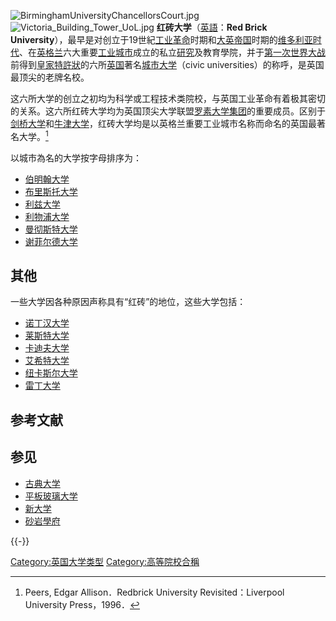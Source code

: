 {{noteTA
|G1=UK Places
}}
{{Expand language|1=en|time=2020-10-01T11:18:34+00:00}}
[[File:BirminghamUniversityChancellorsCourt.jpg|thumb]]
[[File:Victoria_Building_Tower_UoL.jpg|right]]
'''红砖大学'''（[[英語|英語]]：'''Red Brick University'''），最早是对创立于19世紀[[工业革命|工业革命]]时期和[[大英帝国|大英帝国]]时期的[[维多利亚时代|维多利亚时代]]、在[[英格兰|英格兰]]六大重要[[工业|工业]][[城市|城市]]成立的私立[[研究|研究]]及教育學院，并于[[第一次世界大战|第一次世界大战]]前得到[[皇家特許狀|皇家特許狀]]的六所[[英国|英国]]著名[[城市大学|城市大学]]（civic universities）的称呼，是英国最顶尖的老牌名校。

这六所大学的创立之初均为科学或工程技术类院校，与英国工业革命有着极其密切的关系。这六所红砖大学均为英国顶尖大学联盟[[罗素大学集团|罗素大学集团]]的重要成员。区别于[[剑桥大学|剑桥大学]]和[[牛津大学|牛津大学]]，红砖大学均是以英格兰重要工业城市名称而命名的英国最著名大学。<ref>Peers, Edgar Allison．Redbrick University Revisited：Liverpool University Press，1996．</ref>

以城市為名的大学按字母排序为：
* [[伯明翰大学|伯明翰大学]]
* [[布里斯托大学|布里斯托大学]]
* [[利兹大学|利兹大学]]
* [[利物浦大学|利物浦大学]]
* [[曼彻斯特大学|曼彻斯特大学]]
* [[谢菲尔德大学|谢菲尔德大学]]

==其他==
一些大学因各种原因声称具有“红砖”的地位，这些大学包括：
* [[诺丁汉大学|诺丁汉大学]]
* [[莱斯特大学|莱斯特大学]]
* [[卡迪夫大学|卡迪夫大学]]
* [[艾希特大学|艾希特大学]]
* [[纽卡斯尔大学|纽卡斯尔大学]]
* [[雷丁大学|雷丁大学]]

== 参考文献 ==
{{reflist}}

== 参见 ==
{{Portal box|大学|英国}}
* [[古典大学|古典大学]]
* [[平板玻璃大学|平板玻璃大学]]
* [[新大学|新大学]]
* [[砂岩學府|砂岩學府]]

{{-}}
{{University associations and groupings in the United Kingdom}}

[[Category:英国大学类型|Category:英国大学类型]]
[[Category:高等院校合稱|Category:高等院校合稱]]

{{univ-stub}}
{{英國教育小作品}}